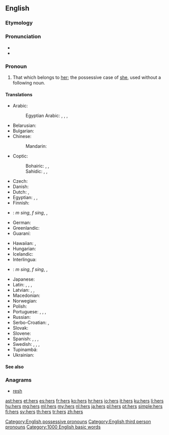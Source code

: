 ==English==
{{wikipedia}}

===Etymology===
{{suffix|her|'s}}

===Pronunciation===
* {{audio|en-us-hers.ogg|Audio (US)}}
* {{rhymes|ɜː(ɹ)z}}

===Pronoun===
{{en-pron|desc=possessive}}

# That which belongs to [[her]]; the possessive case of [[she]], used without a following noun.

====Translations====
{{trans-top|that which belongs to her}}
* Arabic: {{t|ar|لها|m|tr=laha|sc=Arab}}
*: Egyptian Arabic: {{t|arz|لها|tr=liha|sc=Arab}}, {{t|arz|بتاعها|m|tr=betaʕha|sc=Arab}}, {{t|arz|بتاعتها|f|tr=betaʕetha|sc=Arab}}, {{t|arz|بتوعها|p|tr=betoʕha|sc=Arab}}
* Belarusian: {{t|be|яе|tr=jajé}}
* Bulgarian: {{t|bg|неин|tr=néin}}
* Chinese:
*: Mandarin: {{t+|cmn|她|alt=她的|tr=tā-de|sc=Hani}}
* Coptic:
*: Bohairic: {{t|cop|ⲫⲱⲥ|m|tr=phōs}}, {{t|cop|ⲑⲱⲥ|f|tr=θōs}}, {{t|cop|ⲛⲟⲩⲥ|p|tr=nws}}
*: Sahidic: {{t|cop|ⲡⲱⲥ|m|tr=pōs}}, {{t|cop|ⲧⲱⲥ|f|tr=tōs}}, {{t|cop|ⲛⲟⲩⲥ|p|tr=nws}}
* Czech: {{t+|cs|její}}
* Danish: {{t|da|hendes}}
* Dutch: {{t|nl|het hare}}, {{t|nl|de hare}}
* Egyptian: {{t|egy|𓅮𓄿𓇌𓋴|m|tr=pays}}, {{t|egy|𓏏𓄿𓇌𓋴|f|tr=tays}}, {{t|egy|𓈖𓄿𓄿𓇌𓋴|p|tr=nays}}
* Finnish: {{t+|fi|hänen}}
* {{ttbc|fr}}: {{t+|fr|le sien}} ''m sing'', {{t+|fr|la sienne}} ''f sing'', {{t+|fr|les siens|m-p}}, {{t+|fr|les siennes|f-p}}
* German: {{t+|de|ihr}}
* Greenlandic: {{t|kl|uuma}}
* Guaraní: {{t|gn|imba'e}}
{{trans-mid}}
* Hawaiian: {{t|haw|ona}}, {{t|haw|āna}}
* Hungarian: {{t+|hu|övé}}
* Icelandic: {{t+|is|hennar}}
* Interlingua: {{t|ia|sue}}
* {{ttbc|it}}: {{t|it|il suo}} ''m sing'', {{t|it|la sua}} ''f sing'', {{t|it|i suoi|m-p}}, {{t|it|le sue|f-p}}
* Japanese: {{t+|ja|彼女|alt=彼女の|tr=かのじょの, kanojo-no}}
* Latin: {{t+|la|suus}}, {{t|la|eius}}, {{t|la|illius}}, {{t|la|huius}}
* Latvian: {{t+|lv|viņas}}, {{t|lv|viņējs}}, {{t|lv|viņējais}}
* Macedonian: {{t|mk|нејзин|tr=néjzin}}
* Norwegian: {{t+|no|hennes|f}}
* Polish: {{t+|pl|jej}}
* Portuguese: {{t|pt|o seu|m}}, {{t|pt|a sua|f}}, {{t|pt|o dela|m}}, {{t|pt|a dela|f}}
* Russian: {{t+|ru|её|tr=jejó}}
* Serbo-Croatian: {{t|sh|њен|sc=Cyrl}}, {{t|sh|njen}}
* Slovak: {{t|sk|jej}}
* Slovene: {{t|sl|njén}}
* Spanish: {{t|es|el suyo|m}}, {{t|es|los suyos|m-p}}, {{t|es|la suya|f}}, {{t|es|las suyas|f-p}}
* Swedish: {{t+|sv|hennes}}, {{qualifier|reflexive}} {{t+|sv|sin|c}}, {{t+|sv|sitt|n}}, {{t+|sv|sina|p}}
* Tupinambá: {{t|tpn|i mba'e}}
* Ukrainian: {{t+|uk|її|tr=jijí}}
{{trans-bottom}}

====See also====
{{English personal pronouns}}

===Anagrams===
* [[resh#English|resh]]

[[Category:English possessive pronouns]]
[[Category:English third person pronouns]]

[[Category:1000 English basic words]]
[[ast:hers]]
[[et:hers]]
[[es:hers]]
[[fr:hers]]
[[ko:hers]]
[[hr:hers]]
[[io:hers]]
[[it:hers]]
[[ku:hers]]
[[li:hers]]
[[hu:hers]]
[[mg:hers]]
[[ml:hers]]
[[my:hers]]
[[nl:hers]]
[[ja:hers]]
[[pl:hers]]
[[pt:hers]]
[[simple:hers]]
[[fi:hers]]
[[sv:hers]]
[[th:hers]]
[[tr:hers]]
[[zh:hers]]